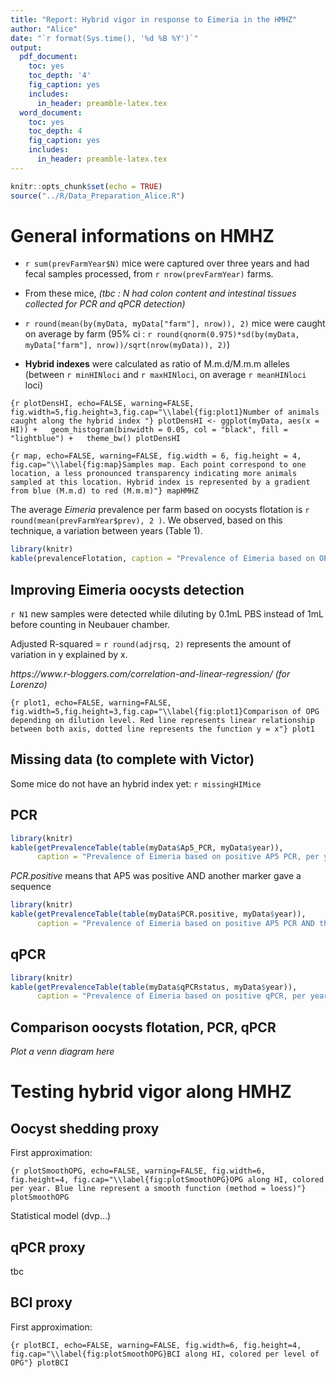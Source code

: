 ```yaml
---
title: "Report: Hybrid vigor in response to Eimeria in the HMHZ"
author: "Alice"
date: "`r format(Sys.time(), '%d %B %Y')`"
output:
  pdf_document:
    toc: yes
    toc_depth: '4'
    fig_caption: yes        
    includes:  
      in_header: preamble-latex.tex
  word_document:
    toc: yes
    toc_depth: 4
    fig_caption: yes        
    includes:  
      in_header: preamble-latex.tex
---
```


```r
knitr::opts_chunk$set(echo = TRUE)
source("../R/Data_Preparation_Alice.R")
```

# General informations on HMHZ

* `r sum(prevFarmYear$N)` mice were captured over three years and had fecal samples processed, from `r nrow(prevFarmYear)` farms. 

* From these mice, *(tbc : N had colon content and intestinal tissues collected for PCR and qPCR detection)* 

* `r round(mean(by(myData, myData["farm"], nrow)), 2)` mice were caught on average by farm (95% ci : `r round(qnorm(0.975)*sd(by(myData, myData["farm"], nrow))/sqrt(nrow(myData)), 2)`)

* **Hybrid indexes** were calculated as ratio of M.m.d/M.m.m alleles (between `r minHINloci` and `r maxHINloci`, on average `r meanHINloci` loci)

```{r plotDensHI, echo=FALSE, warning=FALSE, fig.width=5,fig.height=3,fig.cap="\\label{fig:plot1}Number of animals caught along the hybrid index "}
plotDensHI <- ggplot(myData, aes(x = HI)) +
  geom_histogram(binwidth = 0.05, col = "black", fill = "lightblue") +
  theme_bw()
plotDensHI
```

```{r map, echo=FALSE, warning=FALSE, fig.width = 6, fig.height = 4, fig.cap="\\label{fig:map}Samples map. Each point correspond to one location, a less pronounced transparency indicating more animals sampled at this location. Hybrid index is represented by a gradient from blue (M.m.d) to red (M.m.m)"}
mapHMHZ
```

The average *Eimeria* prevalence per farm based on oocysts flotation is `r round(mean(prevFarmYear$prev), 2 )`. We observed, based on this technique,  a variation between years (Table 1).

```r
library(knitr)
kable(prevalenceFlotation, caption = "Prevalence of Eimeria based on OPG per year")
```

## Improving Eimeria oocysts detection

`r N1` new samples were detected while diluting by 0.1mL PBS instead of 1mL before counting in Neubauer chamber.

Adjusted R-squared = `r round(adjrsq, 2)` represents the amount of variation in y explained by x. 

*https://www.r-bloggers.com/correlation-and-linear-regression/ (for Lorenzo)*

```{r plot1, echo=FALSE, warning=FALSE,  fig.width=5,fig.height=3,fig.cap="\\label{fig:plot1}Comparison of OPG depending on dilution level. Red line represents linear relationship between both axis, dotted line represents the function y = x"}
plot1
```

## Missing data (to complete with Victor)

Some mice do not have an hybrid index yet: `r missingHIMice`

## PCR

```r
library(knitr)
kable(getPrevalenceTable(table(myData$Ap5_PCR, myData$year)), 
      caption = "Prevalence of Eimeria based on positive AP5 PCR, per year")
```

*PCR.positive* means that AP5 was positive AND another marker gave a sequence

```r
library(knitr)
kable(getPrevalenceTable(table(myData$PCR.positive, myData$year)),
      caption = "Prevalence of Eimeria based on positive AP5 PCR AND the obtention of a sequence of another marker (COI, 18S or ORF470), per year")
```

## qPCR

```r
library(knitr)
kable(getPrevalenceTable(table(myData$qPCRstatus, myData$year)),
      caption = "Prevalence of Eimeria based on positive qPCR, per year")
```

## Comparison oocysts flotation, PCR, qPCR 

*Plot a venn diagram here*

# Testing hybrid vigor along HMHZ

## Oocyst shedding proxy

First approximation:

```{r plotSmoothOPG, echo=FALSE, warning=FALSE, fig.width=6, fig.height=4, fig.cap="\\label{fig:plotSmoothOPG}OPG along HI, colored per year. Blue line represent a smooth function (method = loess)"}
plotSmoothOPG
```

Statistical model (dvp...)

## qPCR proxy

tbc

## BCI proxy

First approximation:

```{r plotBCI, echo=FALSE, warning=FALSE, fig.width=6, fig.height=4, fig.cap="\\label{fig:plotSmoothOPG}BCI along HI, colored per level of OPG"}
plotBCI
```


